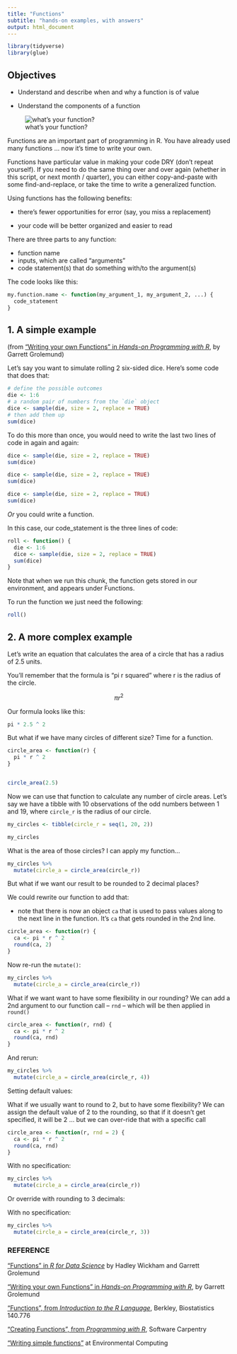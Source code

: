 ```yaml
---
title: "Functions"
subtitle: "hands-on examples, with answers"
output: html_document
---
```


<!-- 
This file by Martin Monkman is licensed under a Creative Commons Attribution 4.0 International License (https://creativecommons.org/licenses/by/4.0/). 

Some content is drawn from 

A. _R for Data Science_ by Hadley Wickham and Garrett Grolemund
-- (https://r4ds.had.co.nz/) -- which is licensed under the Creative Commons
Attribution-NonCommercial-NoDerivs 3.0 (CC BY-NC-ND 3.0 US) 

B. _Hands-On Programming with R_ by Garrett Grolemund
-- (https://rstudio-education.github.io/hopr/index.html) -- which is licensed under the Creative Commons Attribution-NonCommercial-NoDerivs 4.0
(CC BY-NC-ND 4.0 US) 

-->

```r
library(tidyverse)
library(glue)
```



## Objectives

* Understand and describe when and why a function is of value

* Understand the components of a function



![what's your function?](../img/shr_function.jpg)


Functions are an important part of programming in R. You have already used many functions ... now it's time to write your own.

Functions have particular value in making your code DRY (don't repeat yourself). If you need to do the same thing over and over again (whether in this script, or next month / quarter), you can either copy-and-paste with some find-and-replace, or take the time to write a generalized function. 

Using functions has the following benefits: 

* there's fewer opportunities for error (say, you miss a replacement)

* your code will be better organized and easier to read


There are three parts to any function:

* function name  
* inputs, which are called "arguments"  
* code statement(s) that do something with/to the argument(s)  

The code looks like this:

```r
my.function.name <- function(my_argument_1, my_argument_2, ...) {
  code_statement
}
```

## 1. A simple example

(from ["Writing your own Functions" in _Hands-on Programming with R_](https://rstudio-education.github.io/hopr/basics.html#write-functions), by Garrett Grolemund)


Let's say you want to simulate rolling 2 six-sided dice. Here's some code that does that:

```r
# define the possible outcomes
die <- 1:6
# a random pair of numbers from the `die` object
dice <- sample(die, size = 2, replace = TRUE)
# then add them up
sum(dice)

```


To do this more than once, you would need to write the last two lines of code in again and again:

```r

dice <- sample(die, size = 2, replace = TRUE)
sum(dice)

dice <- sample(die, size = 2, replace = TRUE)
sum(dice)

dice <- sample(die, size = 2, replace = TRUE)
sum(dice)


```


_Or_ you could write a function.

In this case, our code_statement is the three lines of code:


```r

roll <- function() {
  die <- 1:6
  dice <- sample(die, size = 2, replace = TRUE)
  sum(dice)
}

```


Note that when we run this chunk, the function gets stored in our environment, and appears under Functions.

To run the function we just need the following:

```r

roll()

```



## 2. A more complex example

Let's write an equation that calculates the area of a circle that has a radius of 2.5 units.

You'll remember that the formula is "pi r squared" where r is the radius of the circle.

$$\pi r ^{2}$$

Our formula looks like this:

```r

pi * 2.5 ^ 2

```


But what if we have many circles of different size? Time for a function.

```r

circle_area <- function(r) {
  pi * r ^ 2
}


circle_area(2.5)

```


Now we can use that function to calculate any number of circle areas. Let's say we have a tibble with 10 observations of the odd numbers between 1 and 19, where `circle_r` is the radius of our circle.

```r

my_circles <- tibble(circle_r = seq(1, 20, 2))

my_circles

```

What is the area of those circles? I can apply my function...

```r

my_circles %>%
  mutate(circle_a = circle_area(circle_r))

```

But what if we want our result to be rounded to 2 decimal places?

We could rewrite our function to add that:

* note that there is now an object `ca` that is used to pass values along to the next line in the function. It's `ca` that gets rounded in the 2nd line.


```r

circle_area <- function(r) {
  ca <- pi * r ^ 2
  round(ca, 2)
}

```

Now re-run the `mutate()`:


```r

my_circles %>%
  mutate(circle_a = circle_area(circle_r))

```


What if we want want to have some flexibility in our rounding? We can add a 2nd argument to our function call -- `rnd` -- which will be then applied in `round()`


```r

circle_area <- function(r, rnd) {
  ca <- pi * r ^ 2
  round(ca, rnd)
}

```


And rerun:

```r

my_circles %>%
  mutate(circle_a = circle_area(circle_r, 4))

```


Setting default values:

What if we usually want to round to 2, but to have some flexibility? We can assign the default value of 2 to the rounding, so that if it doesn't get specified, it will be 2 ... but we can over-ride that with a specific call

```r

circle_area <- function(r, rnd = 2) {
  ca <- pi * r ^ 2
  round(ca, rnd)
}

```


With no specification:

```r

my_circles %>%
  mutate(circle_a = circle_area(circle_r))

```


Or override with rounding to 3 decimals:



With no specification:

```r

my_circles %>%
  mutate(circle_a = circle_area(circle_r, 3))

```



### REFERENCE

["Functions" in _R for Data Science_](https://r4ds.had.co.nz/functions.html) by Hadley Wickham and Garrett Grolemund

["Writing your own Functions" in _Hands-on Programming with R_](https://rstudio-education.github.io/hopr/basics.html#write-functions), by Garrett Grolemund


["Functions", from _Introduction to the R Language_](https://www.stat.berkeley.edu/~statcur/Workshop2/Presentations/functions.pdf), Berkley, Biostatistics 140.776


["Creating Functions", from _Programming with R_](https://swcarpentry.github.io/r-novice-inflammation/02-func-R/), Software Carpentry


["Writing simple functions"](http://environmentalcomputing.net/writing-simple-functions/) at Environmental Computing






